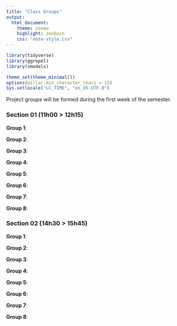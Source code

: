 ```yaml
---
title: "Class Groups"
output:
  html_document:
    theme: cosmo
    highlight: zenburn
    css: "note-style.css"
---
```


```r
library(tidyverse)
library(ggrepel)
library(smodels)

theme_set(theme_minimal())
options(pillar.min_character_chars = 15)
Sys.setlocale("LC_TIME", "en_US.UTF-8")
```

Project groups will be formed during the first week of the semester.

### Section 01 (11h00 > 12h15)

**Group 1**:

**Group 2**:

**Group 3**:

**Group 4**:

**Group 5**:

**Group 6**:

**Group 7**:

**Group 8**:


### Section 02 (14h30 > 15h45)

**Group 1**:

**Group 2**:

**Group 3**:

**Group 4**:

**Group 5**:

**Group 6**:

**Group 7**:

**Group 8**:
